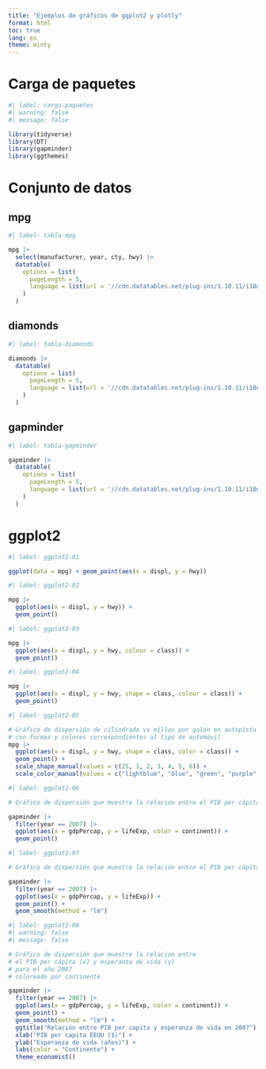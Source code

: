 ---
title: "Ejemplos de gráficos de ggplot2 y plotly"
format: html
toc: true
lang: es
theme: minty
---

# Carga de paquetes

```{r}
#| label: carga-paquetes
#| warning: false
#| message: false

library(tidyverse)
library(DT)
library(gapminder)
library(ggthemes)
```

# Conjunto de datos

## mpg

```{r}
#| label: tabla-mpg

mpg |>
  select(manufacturer, year, cty, hwy) |>
  datatable(
    options = list(
      pageLength = 5,
      language = list(url = '//cdn.datatables.net/plug-ins/1.10.11/i18n/Spanish.json')
    )
  )
```

## diamonds

```{r}
#| label: tabla-diamonds

diamonds |>
  datatable(
    options = list(
      pageLength = 5,
      language = list(url = '//cdn.datatables.net/plug-ins/1.10.11/i18n/Spanish.json')
    )
  )
```

## gapminder

```{r}
#| label: tabla-gapminder

gapminder |>
  datatable(
    options = list(
      pageLength = 5,
      language = list(url = '//cdn.datatables.net/plug-ins/1.10.11/i18n/Spanish.json')
    )
  )
```

# ggplot2

```{r}
#| label: ggplot2-01

ggplot(data = mpg) + geom_point(aes(x = displ, y = hwy))
```

```{r}
#| label: ggplot2-02

mpg |>
  ggplot(aes(x = displ, y = hwy)) + 
  geom_point()
```

```{r}
#| label: ggplot2-03

mpg |>
  ggplot(aes(x = displ, y = hwy, colour = class)) + 
  geom_point()
```

```{r}
#| label: ggplot2-04

mpg |>
  ggplot(aes(x = displ, y = hwy, shape = class, colour = class)) + 
  geom_point()
```

```{r}
#| label: ggplot2-05

# Gráfico de dispersión de cilindrada vs millas por galón en autopista
# con formas y colores correspondientes al tipo de automóvil
mpg |>
  ggplot(aes(x = displ, y = hwy, shape = class, color = class)) +
  geom_point() +
  scale_shape_manual(values = c(25, 1, 2, 3, 4, 5, 6)) +
  scale_color_manual(values = c("lightblue", "blue", "green", "purple", "orange", "brown", "pink"))
```


```{r}
#| label: ggplot2-06

# Gráfico de dispersión que muestre la relación entre el PIB per cápita (x) y esperanza de vida (y)

gapminder |>
  filter(year == 2007) |>
  ggplot(aes(x = gdpPercap, y = lifeExp, color = continent)) +
  geom_point() 
```

```{r}
#| label: ggplot2-07

# Gráfico de dispersión que muestre la relación entre el PIB per cápita (x) y esperanza de vida (y)

gapminder |>
  filter(year == 2007) |>
  ggplot(aes(x = gdpPercap, y = lifeExp)) +
  geom_point() +
  geom_smooth(method = "lm")
```

```{r}
#| label: ggplot2-08
#| warning: false
#| message: false

# Gráfico de dispersión que muestre la relación entre 
# el PIB per cápita (x) y esperanza de vida (y)
# para el año 2007
# coloreado por continente

gapminder |>
  filter(year == 2007) |>
  ggplot(aes(x = gdpPercap, y = lifeExp, color = continent)) +
  geom_point() +
  geom_smooth(method = "lm") +
  ggtitle("Relación entre PIB per capita y esperanza de vida en 2007") +
  xlab("PIB per capita EEUU ($)") +
  ylab("Esperanza de vida (años)") + 
  labs(color = "Continente") +
  theme_economist()
```

